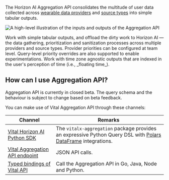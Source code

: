 The Horizon AI Aggregation API consolidates the multitude of user data collected across [wearable data providers](/wearables/providers/introduction)
and [source types](/wearables/providers/data-attributions#source-type) into simple tabular outputs.

![A high-level illustration of the inputs and outputs of the Aggregation API](/img/aggregation/overview.png)

<Card title="Consolidation" icon="merge" horizontal>
Work with simple tabular outputs, and offload the dirty work to Horizon AI — the data gathering, prioritization and sanitization
processes across multiple providers and source types.
</Card>

<Card title="Data prioritization" icon="bars-staggered" horizontal>
Provider priorities can be configured at team level. Query-level priority overrides are also supported to enable
experimentations.
</Card>

<Card title="Aggregate in floating time" icon="timeline-arrow" horizontal>
Work with time zone agnostic outputs that are indexed in the user's perception of time (i.e., _floating time_).
</Card>

## How can I use Aggregation API?

<Warning>
Aggregation API is currently in closed beta.
The query schema and the behaviour is subject to change based on beta feedback.
</Warning>

You can make use of Vital Aggregation API through these channels:

| Channel | Remarks |
| ------- | ------- |
| [Vital Horizon AI Python SDK](/api-reference/horizon-ai/python-sdk/getting-started) | The `vitalx-aggregation` package provides an expressive Python Query DSL with [Polars DataFrame](https://pola.rs) integrations. |
| [Vital Aggregation API endpoint](/api-reference/horizon-ai/aggregation/query-one) | JSON API calls. |
| [Typed bindings of Vital API](/home/libraries) | Call the Aggregation API in Go, Java, Node and Python. |
